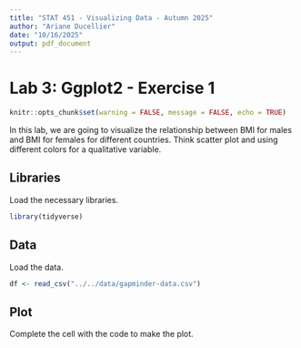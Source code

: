 ```yaml
---
title: "STAT 451 - Visualizing Data - Autumn 2025"
author: "Ariane Ducellier"
date: "10/16/2025"
output: pdf_document
---
```


# Lab 3: Ggplot2 - Exercise 1

```r
knitr::opts_chunk$set(warning = FALSE, message = FALSE, echo = TRUE)
```

In this lab, we are going to visualize the relationship between BMI for males and BMI for females for different countries. Think scatter plot and using different colors for a qualitative variable.

## Libraries

Load the necessary libraries.

```r
library(tidyverse)
```

## Data

Load the data.

```r
df <- read_csv("../../data/gapminder-data.csv")
```

## Plot

Complete the cell with the code to make the plot.

```r
```
